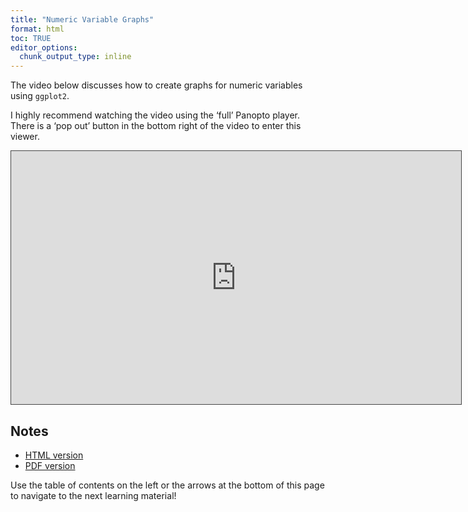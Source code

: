 ```yaml
---
title: "Numeric Variable Graphs"
format: html
toc: TRUE
editor_options: 
  chunk_output_type: inline
---
```


The video below discusses how to create graphs for numeric variables using `ggplot2`.

I highly recommend watching the video using the 'full' Panopto player. There is a 'pop out' button in the bottom right of the video to enter this viewer.

```{=html}
<iframe src="https://ncsu.hosted.panopto.com/Panopto/Pages/Embed.aspx?id=6bb5d60f-a161-44c8-abd0-b0f0014391fb&autoplay=false&offerviewer=true&showtitle=true&showbrand=true&captions=false&interactivity=all" height="405" width="720" style="border: 1px solid #464646;" allowfullscreen allow="autoplay" aria-label="Panopto Embedded Video Player" aria-description="01-Course Goals" ></iframe>
```

## Notes

- <a href = "28-Numeric_Variable_Graphs.html" target = "_blank">HTML version</a>
- <a href = "PDFs/28-Numeric_Variable_Graphs.pdf" target = "_blank">PDF version</a>

Use the table of contents on the left or the arrows at the bottom of this page to navigate to the next learning material!